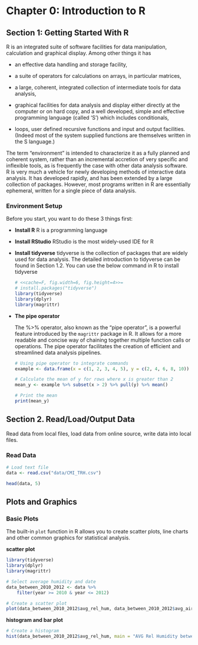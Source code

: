 # **Chapter 0: Introduction to R**

## Section 1: Getting Started With R

R is an integrated suite of software facilities for data manipulation, calculation and graphical display. Among other things it has

-   an effective data handling and storage facility,

-   a suite of operators for calculations on arrays, in particular matrices,

-   a large, coherent, integrated collection of intermediate tools for data analysis,

-   graphical facilities for data analysis and display either directly at the computer or on hard copy, and a well developed, simple and effective programming language (called ‘S’) which includes conditionals,

-   loops, user defined recursive functions and input and output facilities. (Indeed most of the system supplied functions are themselves written in the S language.)

The term “environment” is intended to characterize it as a fully planned and coherent system, rather than an incremental accretion of very specific and inflexible tools, as is frequently the case with other data analysis software. R is very much a vehicle for newly developing methods of interactive data analysis. It has developed rapidly, and has been extended by a large collection of packages. However, most programs written in R are essentially ephemeral, written for a single piece of data analysis.

### Environment Setup

Before you start, you want to do these 3 things first:

-   **Install R** R is a programming language

-   **Install RStudio** RStudio is the most widely-used IDE for R

-   **Install tidyverse** tidyverse is the collection of packages that are widely used for data analysis. The detailed introduction to tidyverse can be found in Section 1.2. You can use the below command in R to install tidyverse

    ```r
    # <<cache=F, fig.width=6, fig.height=4>>=
    # install.packages("tidyverse")
    library(tidyverse)
    library(dplyr)
    library(magrittr)
    ```

<!-- -->

-   **The pipe operator**

    The %\>% operator, also known as the "pipe operator", is a powerful feature introduced by the `magrittr` package in R. It allows for a more readable and concise way of chaining together multiple function calls or operations. The pipe operator facilitates the creation of efficient and streamlined data analysis pipelines.

    ```r
    # Using pipe operator to integrate commands
    example <- data.frame(x = c(1, 2, 3, 4, 5), y = c(2, 4, 6, 8, 10))

    # Calculate the mean of y for rows where x is greater than 2
    mean_y <- example %>% subset(x > 2) %>% pull(y) %>% mean()

    # Print the mean
    print(mean_y)
    ```

## Section 2. Read/Load/Output Data

Read data from local files, load data from online source, write data into local files.

### Read Data

```r
# Load text file
data <- read.csv("data/CMI_TRH.csv")

head(data, 5)
```

## Plots and Graphics

### Basic Plots

The built-in `plot` function in R allows you to create scatter plots, line charts and other common graphics for statistical analysis.

**scatter plot**

```r
library(tidyverse)
library(dplyr)
library(magrittr)

# Select average humidity and date
data_between_2010_2012 <- data %>%
    filter(year >= 2010 & year <= 2012)

# Create a scatter plot
plot(data_between_2010_2012$avg_rel_hum, data_between_2010_2012$avg_air_temp_c, main = "AVG Rel Humidity VS. AVG Rel Temperature in C, between 2010-2012", xlab = "X", ylab = "Y", pch = 16, col = "blue")
```

**histogram and bar plot**

```r
# Create a histogram 
hist(data_between_2010_2012$avg_rel_hum, main = "AVG Rel Humidity between 2010 and 2012", xlab = "Value", ylab = "Frequency", col = "lightblue")
```
